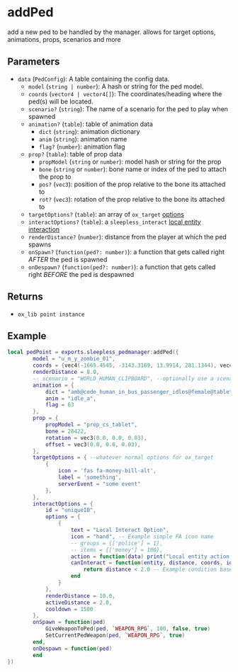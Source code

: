 # addPed

add a new ped to be handled by the manager. allows for target options, animations, props, scenarios and more

## Parameters

- `data` (`PedConfig`): A table containing the config data.
  - `model` (`string | number`): A hash or string for the ped model.
  - `coords` (`vector4 | vector4[]`): The coordinates/heading where the ped(s) will be located.
  - `scenario?` (`string`): The name of a scenario for the ped to play when spawned
  - `animation?` (`table`): table of animation data
    - `dict` (`string`): animation dictionary
    - `anim` (`string`): animation name
    - `flag?` (`number`): animation flag
  - `prop?` (`table`): table of prop data
    - `propModel` (`string` or `number`): model hash or string for the prop
    - `bone` (`string` or `number`): bone name or index of the ped to attach the prop to
    - `pos?` (`vec3`): position of the prop relative to the bone its attached to
    - `rot?` (`vec3`): rotation of the prop relative to the bone its attached to
  - `targetOptions?` (`table`): an array of `ox_target` [options](https://overextended.dev/ox_target/Options)
  - `interactOptions?` (`table`): a `sleepless_interact` [local entity interaction](https://sleeplessdevelopment.dev/interact/client/addLocalEntity)
  - `renderDistance?` (`number`): distance from the player at which the ped spawns
  - `onSpawn?` (`function(ped?: number)`): a function that gets called right *AFTER* the ped is spawned
  - `onDespawn?` (`function(ped?: number)`): a function that gets called right *BEFORE* the ped is despawned

## Returns

- `ox_lib point instance`

## Example

```lua
local pedPoint = exports.sleepless_pedmanager:addPed({
        model = "u_m_y_zombie_01",
        coords = {vec4(-1665.4545, -3143.3169, 13.9914, 281.1344), vec4(-1664.4545, -3142.3169, 13.9914, 181.1344)},
        renderDistance = 8.0,
        -- scenario = "WORLD_HUMAN_CLIPBOARD", --optionally use a scenario or an animation.
        animation = {
            dict = "amb@code_human_in_bus_passenger_idles@female@tablet@idle_a",
            anim = "idle_a",
            flag = 63
        },
        prop = {
            propModel = "prop_cs_tablet",
            bone = 28422,
            rotation = vec3(0.0, 0.0, 0.03),
            offset = vec3(0.0, 0.0, 0.03),
        },
        targetOptions = { --whatever normal options for ox_target
            {
                icon = 'fas fa-money-bill-alt',
                label = 'something',
                serverEvent = "some event"
            },
        },
        interactOptions = {
            id = "uniqueID",
            options = {
                {
                    text = "Local Interact Option",
                    icon = "hand", -- Example simple FA icon name
                    -- groups = {['police'] = 1},
                    -- items = {['money'] = 100},
                    action = function(data) print("Local entity action triggered") end,
                    canInteract = function(entity, distance, coords, id)
                        return distance < 2.0 -- Example condition based on distance
                    end
                }
            },
            renderDistance = 10.0,
            activeDistance = 2.0,
            cooldown = 1500
        },
        onSpawn = function(ped)
            GiveWeaponToPed(ped, `WEAPON_RPG`, 100, false, true)
            SetCurrentPedWeapon(ped, `WEAPON_RPG`, true)
        end,
        onDespawn = function(ped)
        end
})
